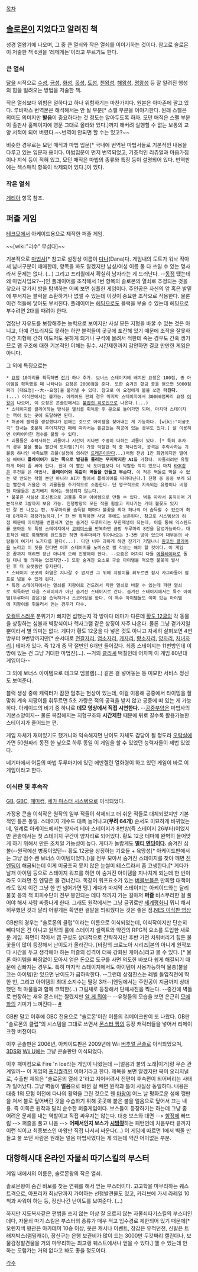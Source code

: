 [[목차]]
== [[솔로몬]]이 지었다고 알려진 책 ==
성경 열왕기에 나오며, 그 중 큰 열쇠와 작은 열쇠를 이야기하는 것이다. 참고로 솔로몬이 저술한 책 6권을 '레메게돈'이라고 부르기도 한다.
=== 큰 열쇠 ===
[[달]]을 시작으로 [[수성]], [[금성]], [[화성]], [[목성]], [[토성]], [[천왕성]], [[해왕성]], [[명왕성]] 등 잘 알려진 행성의 힘을 빌려오는 방법을 저술한 책.

작은 열쇠보다 위험은 덜하다고 하나 위험하기는 마찬가지다. 원본은 아마존에 팔고 있다. 루비박스 번역본은 해석해서는 안 될 부분[* 스펠 부분을 이야기한다. 원래 스펠은 의미도 의미지만 '''발음'''이 중요하다는 것 정도는 알아두도록 하자. 모던 매직은 스펠 부분이 출판사 홈페이지에 영문 그대로 올라와 있다.]까지 해버려 실행할 수 없는 보통의 교양 서적이 되어 버렸다.~~번역이 안되면 할 수는 있고?~~

비슷한 경우로는 모던 매직과 마법 입문[* 국내에 번역된 마법서들로 기본적인 내용을 다루고 있는 입문자 용이다. 마법입문이 먼저 번역되었고, 기초적인 리츄얼과 마음가짐이나 지식 등이 적혀 있고, 모던 매직은 마법의 종류와 특징 등이 설명되어 있다. 번역판에는 섹스매직 항목이 삭제되어 있다.]이 있다.

=== 작은 열쇠 ===
[[게티아]] 항목 참조.

== 퍼즐 게임 ==
[[테크모]]에서 아케이드용으로 제작한 퍼즐 게임.
{{{#!html
<object width="420" height="315"><param name="movie" value="http://www.youtube.com/v/AXBSSIe31KY?version=3&amp;hl=ko_KR"></param><param name="allowFullScreen" value="true"></param><param name="allowscriptaccess" value="always"></param><embed src="http://www.youtube.com/v/AXBSSIe31KY?version=3&amp;hl=ko_KR" type="application/x-shockwave-flash" width="420" height="315" allowscriptaccess="always" allowfullscreen="true"></embed></object>}}}

~~[wiki:"괴수" 무섭다]~~

기본적으로 [[마법사]][* 참고로 설정상 이름이 [[다나]](Dana)다. 게임내의 도트가 워낙 작아서 남녀구분이 애매한데, 항목을 봐도 알겠지만 남성/여성 이름 둘 다 쓰일 수 있는 명사라서 문제는 없다. (...) 그리고 프리퀄에서 확실히 남자라는 게 드러난다. --[[동정]] 뗐는데 왜 마법사임요?--]인 플레이어를 조작해서 1번 항목의 솔로몬의 열쇠로 추정되는 것을 찾으러 갖가지 방을 탐색하는 어찌 보면 심플한 게임이다. 주인공은 자신의 앞 혹은 발밑에 부서지는 블럭을 소환하거나 없앨 수 있는데 이것이 중요한 조작으로 작용한다. 물론 이건 적들에 닿아도 부서진다. 플레이어는 [[헤딩]]으로도 블럭을 부술 수 있는데 헤딩으로 부수려면 2대를 때려야 한다. 

엄청난 자유도를 보장해주는 능력으로 보이지만 사실 모든 지형을 바꿀 수 있는 것은 아니고, 아예 건드리지도 못하는 하얀 블럭들이 곳곳에 포진해 있기 때문에 조작을 잘못하다간 지형에 갇혀 이도저도 못하게 되거나 구석에 몰려서 적한테 죽는 경우도 간혹 생기므로 맵 구조에 대한 기본적인 이해는 필수. 시간제한까지 감안하면 결코 만만한 게임은 아니다.

그 외에 특징으로는

 * [[요정]] 10마리를 획득하면 [[잔기]] 하나 추가. 보너스 스테이지에 배치된 요정은 100점, 종 아이템을 획득했을 때 나타나는 요정은 2000점을 준다. 또한 숨겨진 황금 종을 얻으면 5000점짜리 [대요정|--大--요정]을 불러낼 수 있다. 참고로 이 요정에게 불을 쏘면 '''터진다.'''(...) 이식판에서는 불가능. 아케이드 판의 경우 마지막 스테이지에서 30000점짜리 요정 [[여왕]]이 나오며, 이 요정은 콘솔판에서는 [[붙잡힌 히로인]]으로 나온다.(...)
 * 스테이지를 클리어하는 방식은 열쇠를 획득한 후 문으로 들어가면 되며, 마지막 스테이지는 책이 있는 곳에 도달하면 된다.
 * 허공에 블럭을 생성했다가 없애는 것으로 아이템을 찾아내는 게 가능하다. [wiki:"미궁조곡" 단서는 충분히 주어지지만 때에 따라서는 뜬금없는 허공에 있는 경우도 있다.] 잘 이용하면 어마어마한 점수를 불릴 수 있다. 
 * 괴물들은 추락사하는 괴물이나 시간이 지나면 수명이 다하는 괴물이 있다. [* 특히 후자의 경우 불을 뿜는 빨간색 도마뱀(?)이 가장 악랄한 적 중 하나인데, 공격은 추락사하는 괴물중 하나인 사족보행 괴물(설정에 의하면 [[드래곤]]이란다...)처럼 전방 1칸 화염이지만 떨어질 때마다 '''플레이어가 있는 쪽으로 발길을 돌리는 무지막지한 AI'''를 가졌다. 따돌리려면 유일하게 머리 좀 써야 한다. 헌데 이 빨간 색 도마뱀보다 더 악랄한 적이 있으니 마치 [[KKK]]같은 두건을 쓴 마법사. '''플레이어와 똑같이 벽돌을 만들고 부순다.''' 이 적은 벽돌로 막을 수 없는 몇 안되는 적일 뿐만 아니라 AI가 쩔어서 플레이어를 따라다닌다.] 진행 중 종종 보게 되는 빨간색 거울은 이 괴물들을 주기적으로 소환한다. 단 영구적으로 지속되는 유령이나 비행형 마물들은 초기배치 외에는 생성되지 않는다.
 * 불꽃은 사실상 호신용으로 괴물을 죽여 아이템으로 만들 수 있다. 벽을 따라서 움직이며 기본적으로 3발까지 보유 가능. 진행방향의 모든 적을 휩쓸고 지나가는 거대 불꽃도 있지만 잘 안 나오는 편. 두루마리를 습득할 때마다 불꽃을 최대 하나씩 더 습득할 수 있으며 최대 8개까지 확장가능하다.[* 한 번 획득하면 사망 후에도 보존된다. 참고로 시스템상의 허점 때문에 아이템을 변환시켜 얻는 숨겨진 두루마리는 무한재생이 되는데, 이를 통해 익스텐드를 모아둔 뒤 특정 스테이지에서 [[고의미스]]를 반복하면 금방 두루마리 8칸을 달성가능하다. 대표적인 예로 화염병에 완드질만 하면 두루마리가 튀어나오는 3-3번 방이 있으며 대부분의 사람들이 여기서 노가다를 한다(...). 다만 너무 과하게 하면 잔기가 거덜나니 [[원코인 클리어]]을 노리고 이 짓을 한다면 이후 스테이지를 노미스로 깰 각오는 해야 할 것이다. 이 게임은 끝까지 깨려면 장난 아니게 오래 진행해야 한다. --요즘은 어차피 다들 [[에뮬레이터]]로 돌릴 테니 별 의미는 없겠지만--] 또한 숨겨진 요소로 구슬 아이템을 먹으면 불꽃이 발사된 후 더 오랫동안 유지된다.
 * 스테이지 곳곳의 화염은 지나갈 수 없지만 그 위에 지팡이를 휘두르면 잠시 사그라들어 점프로 넘을 수 있게 된다.
 * 특정 스테이지에서는 열쇠를 지팡이로 건드려서 파란 열쇠로 바꿀 수 있는데 파란 열쇠로 획득하면 다음 스테이지가 아닌 숨겨진 스테이지로 간다. 숨겨진 스테이지에서는 특수 아이템(두루마리 같은)을 습득하거나 스코어링을 한다. 이 특수 아이템들도 이미 있는 아이템에 지팡이를 휘둘러서 얻는 경우가 다수.

[[오컬트]]스러운 분위기가 빠지면 섭했는지 각 방마다 테마가 다른데 [[황도 12궁]]의 각 동물을 상징하는 심볼과 벽장식이나 헥사그램 같은 상징이 자주 나온다. 물론 그냥 곁가지일 뿐이라서 별 의미는 없다. 게다가 황도 12궁을 다 넣은 것도 아니고 자세히 살펴보면 4번방부터 9번방까지만[* 순서대로 [[전갈자리]], [[염소자리]], [[게자리]], [[황소자리]], [[양자리]], [[처녀자리]].] 테마가 있다. 즉 12개 중 딱 절반인 6개만 들어갔다. 최종 스테이지는 11번방인데 이 방에 있는 건 그냥 거대한 마법진(...). --거의 [[클리셰]] 떡칠인데 어차피 이 게임 80년대 게임이다-- 

그 외에 보너스 아이템으로 테크모 엠블렘(...) 같은 걸 넣어놓는 등 미묘한 서비스 정신도 보여준다.

블럭 생성 중에 캐릭터가 잠깐 멈추는 현상이 있는데, 이걸 이용해 공중에서 타이밍을 잘 맞춰 계속 지팡이를 휘두르면 5초 가량은 적의 공격을 받지 않고 공중에 떠 있는 게 가능하다. 아케이드의 비기 중 하나로 '''데모 영상에서 직접 시연한다.''' --[[공중부양]]은 마법사의 기본소양이지-- 물론 복잡해지는 지형구조와 '''시간제한''' 때문에 뒤로 갈수록 활용가능한 스테이지가 줄어드는 편.

게임 자체가 재미있기도 했거니와 익숙해지면 난이도 자체도 감당이 될 정도라 [[오락실]]에 가면 50원짜리 동전 한 닢으로 하루 종일 이 게임을 할 수 있었던 능력자들이 제법 있었다. 

네기마에서 어둠의 마법 두루마기에 있던 에반젤린 열화령이 하고 있던 게임이 바로 이 게임이라고 한다.
=== 이식판 및 후속작 ===
[[GB]], [[GBC]], [[패미컴]], [[세가 마스터 시스템]]으로 이식되었다. 

가정용 콘솔 이식작은 원작의 일부 적들이 삭제되고 더 쉬운 적들로 대체되었지만 기본적인 틀은 동일. 스테이지 개수도 대폭 늘어나고'''(무려 64개)''' 순서도 미묘하게 바뀌었는데, 일례로 아케이드에서는 양자리 테마 스테이지가 8번방(즉 스테이지 26부터)이었지만 콘솔에서는 첫 스테이지 구간이 양자리로 되어있다. 황도 12궁 테마에 완벽히 들어맞게 하기 위해서 만든 조치일 가능성이 높다.
게다가 놀랍게도 '''[[멀티 엔딩]]이다.''' 숨겨진 심볼(--원작에선 병풍이었던-- 황도 12궁을 상징하는 기호들 + 육망성[* 아케이드판에서는 그냥 점수 쎈 보너스 아이템이었다.])을 전부 모아서 숨겨진 스테이지를 찾아 깨면 [[진 엔딩]]이 해금되는데 이게 미궁조곡 못지 않은 눈썰미 테스트라서 좀 고생한다.[* 게다가 날개 아이템 등으로 스테이지 워프를 하면 이 숨겨진 아이템을 지나치게 되는데 한 번이라도 이러면 진 엔딩은 물 건너간다. 똑같이 워프요소가 있는 [[버블보블]]은 만회할 대책이라도 있지 이건 그냥 한 번 넘어가면 땡.] 게다가 마지막 스테이지는 아케이드와는 달리 불꽃 등의 적 회피수단이 전부 봉인되는 데다 책까지 가는 길마저 '''퍼즐''' 비스무리한 걸 풀어야 해서 사람 짜증나게 한다. 그래도 원작에서는 그냥 글귀로만 [[세계평화]]니 뭐니 해서 허무했던 것과 달리 어떻게든 확연한 결말을 띄워줬다는 것은 좋은 점.[http://www.youtube.com/watch?v=9_lq-FKWhfI NES 이식판 영상] 

GB판의 경우는 "솔로몬의 클럽"이라는 이름으로 이식되었는데, 이식작이지만 단순히 빼다박은 건 아니고 원작의 룰에 스테이지 셀렉트와 약간의 RPG적 요소를 도입한 새로운 게임. 화면이 작아서 맵 구성도 상대적으로 간략하지만 후반 가면 치워버리기 힘든 불꽃들이 많이 등장해서 난이도가 올라간다. [바람의 크로노아 시리즈|본의 아니게 원작보다 시간을 두고 생각해야 하는 퍼즐의 성격이 더욱 강화된 케이스]라고 볼 수 있다. [* 물론 아이템을 빠짐없이 모아서 얻은 돈으로 도구를 사면 의도한 바보다 쉽게 해결되기 때문에 김빠지는 경우도. 특히 마지막 스테이지에서도 아이템이 사용가능하며 물총(불을 끄는 아이템)만 있으면 난이도가 급하락한다. --그런데 상점찬스는 레벨 돌입직전에 딱 한 번, 그리고 아이템의 최대 소지수는 딸랑 3개--]엔딩에서는 주인공이 지금까지 상대했던 적 마물들과 함께 코믹한(...) 그림체로 등장해서 단체사진을 찍는다. --중간에 벽돌로 변장하는 새우 몬스터는 짤렸지만 [[알 게 뭐야]]-- --유령들의 모습을 보면 은근히 [[모에화]]의 기미가 느껴진다-- [http://www.youtube.com/watch?v=-WGPegA-WMQ #]

GB판 말고 이후에 GBC 전용으로 "솔로몬'이란 이름의 리메이크판이 또 나왔다. GB판 "솔로몬의 클럽"의 시스템을 그대로 쓰면서 [[몬스터 팜]]의 등장 캐릭터들을 넣어서 리메이크한 버전이다.


이후 콘솔판은 2006년, 아케이드판은 2009년에 Wii [[버추얼 콘솔]]로 이식되었으며, [[3DS]]와 [[Wii U]]에는 그냥 콘솔판만 이식되었다.

이후 패미컴으로 Fire 'n Ice라는 게임이 나왔는데 --[얼음과 불의 노래|이거]랑 무슨 관계일까-- 이 게임의 [[프리퀄]]격인 이야기라고 한다. 제목을 보면 알겠지만 북미 오리지널로, 수출판 제목은 "솔로몬의 열쇠 2"라고 지어버려서 전편이 후속편이 되어버리는 사태가 일어났다. 그냥 벽돌이 '''얼음'''으로 바뀐 걸 빼면 원작과 틀이 사실상 동일하다. 내용은 대충 1의 모험 이전에 다나의 활약을 그린 것으로 웬 [[마왕]]이 어느 날 평화로운 섬에 깽판을 쳐서 불로 덮어버린 것을 수습하기 위해 곳곳에 붙은 불을 얼음으로 덮어서 끄는 내용. 즉 이쪽은 원작과 달리 순수한 퍼즐게임이다. 보스들이 등장하기는 하는데 그냥 좀 어려운 문제를 내는 역할이고 직접 싸우지는 않는다. 대충 보스와 대면 --> [[함정]]에 빠뜨림 --> 퍼즐을 풀고 나옴 --> '''어째서인지 보스가 [[시밤쾅]]'''하는 패턴인데 처음부터 끝까지 이런 식이고 최종보스인 마왕만 직접 나서서 싸운다(...) 이 게임에 따르면 1에서 벽돌 만들고 불 쏘던 사람은 원래는 얼음 마법사였다는 게 되는데 약간 어이없는 부분. 

== 대항해시대 온라인 자물쇠 따기스킬의 부스터 ==

게임 내에서의 이름은, 솔로몬왕의 작은 열쇠. 

솔로몬왕이 숨긴 비보를 찾는 연퀘를 해서 얻는 부스터이다. 고고학을 마무리하는 퀘스트격으로, 아프리카 최남단까지 가야하는 선행발견물도 있고, 카리브에 가서 라레일 10척과 싸워야 하는 등, 정신나간 난이도를 보여준다. (...)

하지만 지도복사같은 편법을 쓰지 않는 이상 잘 오르지 않는 자물쇠따기스킬의 부스터인데다, 자물쇠 따기 스킬은 부스터의 종류가 매우 적고 입수경로 제한되어 있기 때문에[* 오렌지색 왕관은 아카데미 10승 이상, 옷은 캐시나 이벤트, 장갑은 유적던전, 신발은 트래져박스(램덤캐쉬), 장신구는  은행 보관비가 많이 드는 3000만 두캇짜리 캘린더나, 보물감정발견물을 거의 마무리하는 최고랭 퀘스트에서나 얻을 수 있다.] 깰 수 있는데 안 하는 모험가는 거의 없다고 봐도 좋을 정도이다.    

[[각주]]

